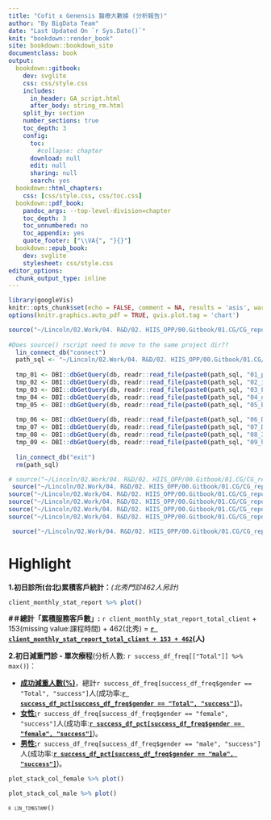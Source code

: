 ```yaml
---
title: "Cofit x Genensis 醫療大數據 (分析報告)"
author: "By BigData Team"
date: "Last Updated On `r Sys.Date()`"
knit: "bookdown::render_book"
site: bookdown::bookdown_site
documentclass: book
output:
  bookdown::gitbook:
    dev: svglite
    css: css/style.css
    includes:
      in_header: GA_script.html
      after_body: string_rm.html
    split_by: section
    number_sections: true
    toc_depth: 3
    config:
      toc:
        #collapse: chapter
      download: null
      edit: null
      sharing: null
      search: yes
  bookdown::html_chapters:
    css: [css/style.css, css/toc.css]
  bookdown::pdf_book:
    pandoc_args: --top-level-division=chapter
    toc_depth: 3
    toc_unnumbered: no
    toc_appendix: yes
    quote_footer: ["\\VA{", "}{}"]
  bookdown::epub_book:
    dev: svglite
    stylesheet: css/style.css
editor_options: 
  chunk_output_type: inline
---
```


```r
library(googleVis)
knitr::opts_chunk$set(echo = FALSE, comment = NA, results = 'asis', warning = FALSE)
options(knitr.graphics.auto_pdf = TRUE, gvis.plot.tag = 'chart')
```

```r
source("~/Lincoln/02.Work/04. R&D/02. HIIS_OPP/00.Gitbook/01.CG/CG_report/rscript/lin_function.R")
  
#Does source() rscript need to move to the same project dir??
  lin_connect_db("connect")
  path_sql <- "~/Lincoln/02.Work/04. R&D/02. HIIS_OPP/00.Gitbook/01.CG/CG_report/sql/"
  
  tmp_01 <- DBI::dbGetQuery(db, readr::read_file(paste0(path_sql, "01_profile.sql")))
  tmp_02 <- DBI::dbGetQuery(db, readr::read_file(paste0(path_sql, "02_inbody.sql")))
  tmp_03 <- DBI::dbGetQuery(db, readr::read_file(paste0(path_sql, "03_FLC_self_report.sql")))
  tmp_04 <- DBI::dbGetQuery(db, readr::read_file(paste0(path_sql, "04_non_FLC_self_report.sql")))
  tmp_05 <- DBI::dbGetQuery(db, readr::read_file(paste0(path_sql, "05_biochem.sql")))
  
  tmp_06 <- DBI::dbGetQuery(db, readr::read_file(paste0(path_sql, "06_Diet_day.sql")))
  tmp_07 <- DBI::dbGetQuery(db, readr::read_file(paste0(path_sql, "07_Diet_meal.sql")))
  tmp_08 <- DBI::dbGetQuery(db, readr::read_file(paste0(path_sql, "08_3D_scanner.sql")))
  tmp_09 <- DBI::dbGetQuery(db, readr::read_file(paste0(path_sql, "09_hormone.sql")))
  
  lin_connect_db("exit")
  rm(path_sql)
```



```r
# source("~/Lincoln/02.Work/04. R&D/02. HIIS_OPP/00.Gitbook/01.CG/CG_report/rscript/lin_function.R")
 source("~/Lincoln/02.Work/04. R&D/02. HIIS_OPP/00.Gitbook/01.CG/CG_report/rscript/00-read_clinic_list.R")
source("~/Lincoln/02.Work/04. R&D/02. HIIS_OPP/00.Gitbook/01.CG/CG_report/rscript/00-data_preprocessing.R")
source("~/Lincoln/02.Work/04. R&D/02. HIIS_OPP/00.Gitbook/01.CG/CG_report/rscript/01.1-venns.R")
source("~/Lincoln/02.Work/04. R&D/02. HIIS_OPP/00.Gitbook/01.CG/CG_report/rscript/01.2-global_treatment.R")
source("~/Lincoln/02.Work/04. R&D/02. HIIS_OPP/00.Gitbook/01.CG/CG_report/rscript/01.3-testosterone_effectiveness.R")

 source("~/Lincoln/02.Work/04. R&D/02. HIIS_OPP/00.Gitbook/01.CG/CG_report/rscript/00-main_page_stat.R")

```

# Highlight {#index .unnumbered}

**1.初日診所(台北)累積客戶統計：***(北秀門診462人另計)*

```r
client_monthly_stat_report %>% plot()
```

**#＃總計「累積服務客戶數」:** `r client_monthly_stat_report_total_client` + 153(missing value:課程時間) + 462(北秀) = [**`r client_monthly_stat_report_total_client + 153 + 462`**]{.underline}**(人)**

**2.初日減重門診 - 單次療程**(分析人數: `r success_df_freq[["Total"]] %>% max()`)：

-   [**成功減重人數(%)**]{.underline}，總計`r success_df_freq[success_df_freq$gender == "Total", "success"]`人(成功率:[**`r success_df_pct[success_df_freq$gender == "Total", "success"]`**]{.underline})。
-   [**女性:**]{.underline}`r success_df_freq[success_df_freq$gender == "female", "success"]`人(成功率:[**`r success_df_pct[success_df_freq$gender == "female", "success"]`**]{.underline})。
-   [**男性:**]{.underline}`r success_df_freq[success_df_freq$gender == "male", "success"]`人(成功率:[**`r success_df_pct[success_df_freq$gender == "male", "success"]`**]{.underline})。

```r
plot_stack_col_female %>% plot()
```

```r
plot_stack_col_male %>% plot()
```

<!-- Introduction context...(editing) -->

<!-- #### Disclaimer {.unnumbered} -->

<!-- The information in this report is provided ...(editing). -->

[`r lin_timestamp()`]{.smallcaps} 
